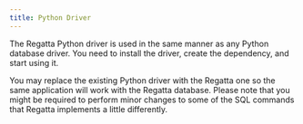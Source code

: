 ```yaml
---
title: Python Driver
---
```


The Regatta Python driver is used in the same manner as any Python database driver. You need 
to install the driver, create the dependency, and start using it.

You may replace the existing Python driver with the Regatta one so the same application will 
work with the Regatta database. Please note that you might be required to perform minor
changes to some of the SQL commands that Regatta implements a little differently.